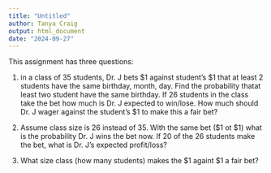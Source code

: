 ```yaml
---
title: "Untitled"
author: Tanya Craig
output: html_document
date: "2024-09-27"
---
```



This assignment has three questions:  

1. in a class of 35 students, Dr. J bets $1 against student's $1  that at least 2 students have the same birthday, month, day.
Find the probability thatat least two student have the same birthday.  If 26 students in the class take the bet how much is Dr. J expected to win/lose.   How much should Dr. J wager against the student's $1 to make this a fair bet?

2. Assume class size is 26 instead of 35.  With the same bet ($1 ot $1) what is the probability Dr. J wins the bet now.  If 20 of the 26 students make the bet, what is Dr. J's expected profit/loss?

3. What size class (how many students) makes the $1 againt $1 a fair bet?
